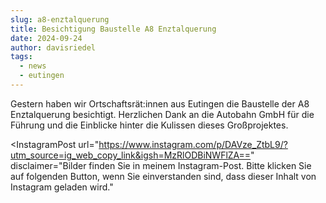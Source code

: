 ```yaml
---
slug: a8-enztalquerung
title: Besichtigung Baustelle A8 Enztalquerung
date: 2024-09-24
author: davisriedel
tags:
  - news
  - eutingen
---
```

Gestern haben wir Ortschaftsrät:innen aus Eutingen die Baustelle der A8 Enztalquerung besichtigt. Herzlichen Dank an die Autobahn GmbH für die Führung und die Einblicke hinter die Kulissen dieses Großprojektes.

<InstagramPost url="https://www.instagram.com/p/DAVze_ZtbL9/?utm_source=ig_web_copy_link&igsh=MzRlODBiNWFlZA==" disclaimer="Bilder finden Sie in meinem Instagram-Post. Bitte klicken Sie auf folgenden Button, wenn Sie einverstanden sind, dass dieser Inhalt von Instagram geladen wird."
></InstagramPost>
